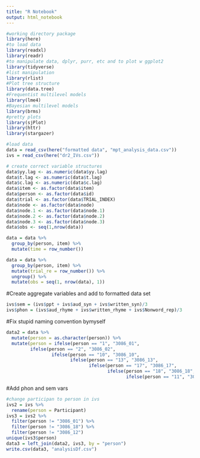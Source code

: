 ```yaml
---
title: "R Notebook"
output: html_notebook
---
```


```r
#working directory package
library(here)
#to load data
library(readxl)
library(readr)
#to manipulate data, dplyr, purr, etc and to plot w ggplot2
library(tidyverse)
#list manipulation
library(rlist)
#Plot tree structure
library(data.tree)
#Frequentist multilevel models
library(lme4)
#Bayesian multilevel models
library(brms)
#pretty plots
library(sjPlot)
library(httr)
library(stargazer)
```

```r
#load data
data = read_csv(here("formatted data", "mpt_analysis_data.csv"))
ivs = read_csv(here("dr2_IVs.csv"))
```

```r
# create correct variable structures 
data$yy.lag <- as.numeric(data$yy.lag)
data$t.lag <- as.numeric(data$t.lag)
data$c.lag <- as.numeric(data$c.lag)
data$item <- as.factor(data$item)
data$person <- as.factor(data$id)
data$trial <- as.factor(data$TRIAL_INDEX)
data$node <- as.factor(data$node)
data$node.1 <- as.factor(data$node.1)
data$node.2 <- as.factor(data$node.2)
data$node.3 <- as.factor(data$node.3)
data$obs <- seq(1,nrow(data))

data = data %>%
  group_by(person, item) %>%
  mutate(time = row_number())


```


```r
data = data %>%
  group_by(person, item) %>%
  mutate(trial_re = row_number()) %>%
  ungroup() %>%
  mutate(obs = seq(1, nrow(data), 1))
```

#Create aggregate variables and add to formatted data set
```r
ivs$sem = (ivs$ppt + ivs$aud_syn + ivs$written_syn)/3
ivs$phon = (ivs$aud_rhyme + ivs$written_rhyme + ivs$Nonword_rep)/3
```

#Fix stupid naming convention bymyself
```r
data2 = data %>% 
  mutate(person = as.character(person)) %>%
  mutate(person = ifelse(person == "1", "3086_01",
         ifelse(person == "2", "3086_02",
                 ifelse(person == "10", "3086_10",
                        ifelse(person == "13", "3086_13",
                               ifelse(person == "17", "3086_17",
                                      ifelse(person == "18", "3086_18",
                                             ifelse(person == "11", "3086_11", "3086_12"))))))))
```

#Add phon and sem vars
```r
#change participan to person in ivs
ivs2 = ivs %>%
  rename(person = Participant) 
ivs3 = ivs2 %>%
  filter(person != "3086_01") %>%
  filter(person != "3086_18") %>%
  filter(person != "3086_12")
unique(ivs3$person)
data3 = left_join(data2, ivs3, by = "person") 
write.csv(data3, "analysisDf.csv")
```






